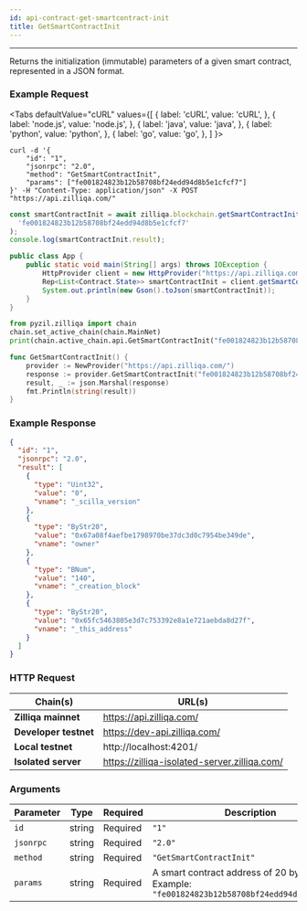 ```yaml
---
id: api-contract-get-smartcontract-init
title: GetSmartContractInit
---
```


---

Returns the initialization (immutable) parameters of a given smart contract, represented in a JSON format.

### Example Request


<Tabs
  defaultValue="cURL"
  values={[
    { label: 'cURL', value: 'cURL', },
    { label: 'node.js', value: 'node.js', },
    { label: 'java', value: 'java', },
    { label: 'python', value: 'python', },
    { label: 'go', value: 'go', },
  ]
}>

<TabItem value="cURL">

```shell
curl -d '{
    "id": "1",
    "jsonrpc": "2.0",
    "method": "GetSmartContractInit",
    "params": ["fe001824823b12b58708bf24edd94d8b5e1cfcf7"]
}' -H "Content-Type: application/json" -X POST "https://api.zilliqa.com/"
```

</TabItem>
<TabItem value="node.js">

```js
const smartContractInit = await zilliqa.blockchain.getSmartContractInit(
  'fe001824823b12b58708bf24edd94d8b5e1cfcf7'
);
console.log(smartContractInit.result);
```

</TabItem>
<TabItem value="java">

```java
public class App {
    public static void main(String[] args) throws IOException {
        HttpProvider client = new HttpProvider("https://api.zilliqa.com");
        Rep<List<Contract.State>> smartContractInit = client.getSmartContractInit("fe001824823b12b58708bf24edd94d8b5e1cfcf7");
        System.out.println(new Gson().toJson(smartContractInit));
    }
}
```

</TabItem>

<TabItem value="python">

```python
from pyzil.zilliqa import chain
chain.set_active_chain(chain.MainNet)
print(chain.active_chain.api.GetSmartContractInit("fe001824823b12b58708bf24edd94d8b5e1cfcf7"))
```

</TabItem>

<TabItem value="go">

```go
func GetSmartContractInit() {
	provider := NewProvider("https://api.zilliqa.com/")
	response := provider.GetSmartContractInit("fe001824823b12b58708bf24edd94d8b5e1cfcf7")
	result, _ := json.Marshal(response)
	fmt.Println(string(result))
}
```

</TabItem>
</Tabs>

### Example Response

```json
{
  "id": "1",
  "jsonrpc": "2.0",
  "result": [
    {
      "type": "Uint32",
      "value": "0",
      "vname": "_scilla_version"
    },
    {
      "type": "ByStr20",
      "value": "0x67a08f4aefbe1798970be37dc3d0c7954be349de",
      "vname": "owner"
    },
    {
      "type": "BNum",
      "value": "140",
      "vname": "_creation_block"
    },
    {
      "type": "ByStr20",
      "value": "0x65fc5463805e3d7c753392e8a1e721aebda8d27f",
      "vname": "_this_address"
    }
  ]
}
```

### HTTP Request

| Chain(s)              | URL(s)                                       |
| --------------------- | -------------------------------------------- |
| **Zilliqa mainnet**   | https://api.zilliqa.com/                     |
| **Developer testnet** | https://dev-api.zilliqa.com/                 |
| **Local testnet**     | http://localhost:4201/                       |
| **Isolated server**   | https://zilliqa-isolated-server.zilliqa.com/ |

### Arguments

| Parameter | Type   | Required | Description                                                                                       |
| --------- | ------ | -------- | ------------------------------------------------------------------------------------------------- |
| `id`      | string | Required | `"1"`                                                                                             |
| `jsonrpc` | string | Required | `"2.0"`                                                                                           |
| `method`  | string | Required | `"GetSmartContractInit"`                                                                          |
| `params`  | string | Required | A smart contract address of 20 bytes. <br/> Example: `"fe001824823b12b58708bf24edd94d8b5e1cfcf7"` |

